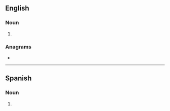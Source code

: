 ==English==

===Noun===
{{head|en|noun form}}

# {{plural of|en|halibut}}

===Anagrams===
* {{anagrams|en|a=abhilstu|Tshiluba}}

----

==Spanish==

===Noun===
{{head|es|noun form|g=m-p}}

# {{plural of|es|halibut}}